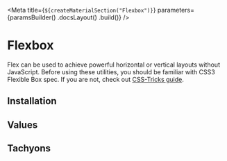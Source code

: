 
<Meta
    title={`${createMaterialSection("Flexbox")}`}
    parameters={paramsBuilder()
        .docsLayout(<MaterialsLayout sourcePath="/packages/tachyons/src" />)
        .build()}
/>

# Flexbox

Flex can be used to achieve powerful horizontal or vertical layouts without JavaScript. Before using these utilities, you should be familiar with CSS3 Flexible Box spec. If you are not, check out [CSS-Tricks guide](https://css-tricks.com/snippets/css/a-guide-to-flexbox/).

## Installation

<Installation />

## Values

<Table
    columns={[
        { title: "Class" },
        { title: "" }
    ]}
    rows={[
        ["flex-grow-0", ""],
        ["flex-grow-1", ""],
        ["flex-shrink-0", ""],
        ["flex-shrink-1", ""],
        ["flex-basis-auto", ""],
        ["flex-basis-min", ""],
        ["flex-basis-max", ""],
        ["flex-basis-fit", ""],
        ["flex-basis-content", ""]
    ]}
    rowClassName="bg-white"
/>

## Tachyons

<TachyonsFile relativeFilePath="/shadows.css" />
